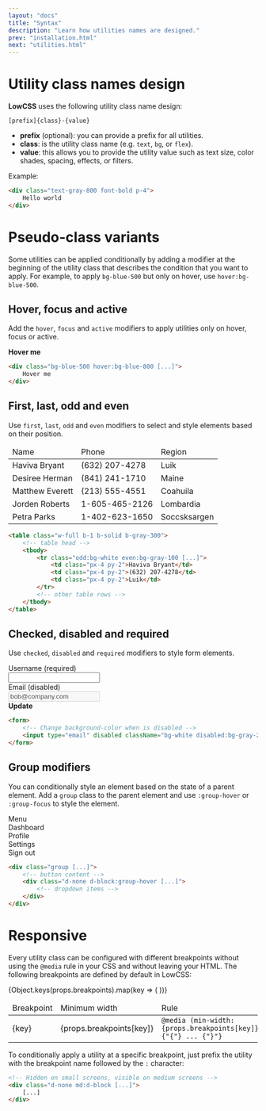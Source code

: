 ```yaml
---
layout: "docs"
title: "Syntax"
description: "Learn how utilities names are designed."
prev: "installation.html"
next: "utilities.html"
---
```


<Separator />

# Utility class names design

**LowCSS** uses the following utility class name design:

```
[prefix]{class}-{value}
```

- **prefix** (optional): you can provide a prefix for all utilities.
- **class**: is the utility class name (e.g. `text`, `bg`, or `flex`).
- **value**: this allows you to provide the utility value such as text size, color shades, spacing, effects, or filters.

Example:

```html
<div class="text-gray-800 font-bold p-4">
    Hello world
</div>
```

<Separator />

# Pseudo-class variants

Some utilities can be applied conditionally by adding a modifier at the beginning of the utility class that describes the condition that you want to apply. For example, to apply `bg-blue-500` but only on hover, use `hover:bg-blue-500`.


## Hover, focus and active

Add the `hover`, `focus` and `active` modifiers to apply utilities only on hover, focus or active.

<ExampleCode className="d-flex justify-center">
    <div className="bg-blue-500 hover:bg-blue-800 text-white text-sm px-4 py-2 r-md cursor-pointer">
        <strong>Hover me</strong>
    </div>
</ExampleCode>

```html
<div class="bg-blue-500 hover:bg-blue-800 [...]">
    Hover me
</div>
```

## First, last, odd and even

Use `first`, `last`, `odd` and `even` modifiers to select and style elements based on their position.

<ExampleCode className="d-flex justify-center">
    <table className="w-full b-1 b-solid b-gray-300">
        <thead>
            <tr className="bg-blue-100 bb-1 bb-solid bb-gray-300">
                <td className="px-4 py-2 font-bold">Name</td>
                <td className="px-4 py-2 font-bold">Phone</td>
                <td className="px-4 py-2 font-bold">Region</td>
            </tr>
        </thead>
        <tbody>
            <tr className="odd:bg-white even:bg-gray-100 bb-1 bb-solid bb-gray-300">
                <td className="px-4 py-2">Haviva Bryant</td>
                <td className="px-4 py-2">(632) 207-4278</td>
                <td className="px-4 py-2">Luik</td>
            </tr>
            <tr className="odd:bg-white even:bg-gray-100 bb-1 bb-solid bb-gray-300">
                <td className="px-4 py-2">Desiree Herman</td>
                <td className="px-4 py-2">(841) 241-1710</td>
                <td className="px-4 py-2">Maine</td>
            </tr>
            <tr className="odd:bg-white even:bg-gray-100 bb-1 bb-solid bb-gray-300">
                <td className="px-4 py-2">Matthew Everett</td>
                <td className="px-4 py-2">(213) 555-4551</td>
                <td className="px-4 py-2">Coahuila</td> 
            </tr>
            <tr className="odd:bg-white even:bg-gray-100 bb-1 bb-solid bb-gray-300">
                <td className="px-4 py-2">Jorden Roberts</td>
                <td className="px-4 py-2">1-605-465-2126</td>
                <td className="px-4 py-2">Lombardia</td>
            </tr>
            <tr className="odd:bg-white even:bg-gray-100">
                <td className="px-4 py-2">Petra Parks</td>
                <td className="px-4 py-2">1-402-623-1650</td>
                <td className="px-4 py-2">Soccsksargen</td>
            </tr>
        </tbody>
    </table>
</ExampleCode>

```html
<table class="w-full b-1 b-solid b-gray-300">
    <!-- table head -->
    <tbody>
        <tr class="odd:bg-white even:bg-gray-100 [...]">
            <td class="px-4 py-2">Haviva Bryant</td>
            <td class="px-4 py-2">(632) 207-4278</td>
            <td class="px-4 py-2">Luik</td>
        </tr>
        <!-- other table rows -->
    </tbody>
</table>
```

## Checked, disabled and required

Use `checked`, `disabled` and `required` modifiers to style form elements.

<ExampleCode className="d-flex items-center justify-center">
    <div className="p-6 r-md bg-white w-full maxw-xs">
        <div className="mb-4">
            <div className="font-bold text-sm mb-1">Username (required)</div>
            <input
                type="text"
                className="d-block p-2 r-md b-1 b-solid b-gray-300 required:b-red-500 bg-white w-full text-sm required:text-red-500 outline-none"
                required
            />
        </div>
        <div className="mb-4">
            <div className="font-bold text-sm mb-1">Email (disabled)</div>
            <input
                type="email"
                value="bob@company.com"
                className="d-block p-2 r-md b-1 b-solid b-gray-300 bg-white disabled:bg-gray-200 w-full text-sm"
                disabled
            />
        </div>
        <div className="d-flex flex-row-reverse">
            <div className="px-4 py-2 bg-blue-500 hover:bg-blue-600 text-white r-md text-sm cursor-pointer">
                <strong>Update</strong>
            </div>
        </div>
    </div>
</ExampleCode>

```html
<form>
    <!-- Change background-color when is disabled -->
    <input type="email" disabled className="bg-white disabled:bg-gray-200 [...]" >
</form>
```

## Group modifiers

You can conditionally style an element based on the state of a parent element. Add a `group` class to the parent element and use `:group-hover` or `:group-focus` to style the element.

<ExampleCode className="d-flex justify-center">
    <div className="group d-flex items-center justify-center bg-white position-relative r-md py-2 px-4 b-1 b-solid b-gray-300">
        <span className="text-lg text-gray-600">
            <Icon icon="bars" />
        </span>
        <span className="text-gray-600 ml-2">Menu</span>
        <div className="d-none d-block:group-hover position-absolute w-48 left-0 top-full pt-1">
            <div className="bg-white b-1 b-gray-300 b-solid r-md d-flex flex-col gap-1 py-1">
                <div className="px-4 py-2 hover:bg-gray-200 cursor-pointer">Dashboard</div>
                <div className="px-4 py-2 hover:bg-gray-200 cursor-pointer">Profile</div>
                <div className="px-4 py-2 hover:bg-gray-200 cursor-pointer">Settings</div>
                <div className="h-0 w-full b-1 b-gray-200 b-solid" />
                <div className="px-4 py-2 hover:bg-gray-200 cursor-pointer">Sign out</div>
            </div>
        </div>
    </div>
</ExampleCode>

```html
<div class="group [...]">
    <!-- button content -->
    <div class="d-none d-block:group-hover [...]">
        <!-- dropdown items -->
    </div>
</div>
```

<Separator />

# Responsive

Every utility class can be configured with different breakpoints without using the `@media` rule in your CSS and without leaving your HTML. The following breakpoints are defined by default in LowCSS:

<table className="w-full text-sm">
    <thead>
        <tr className="bb-1 bb-solid bb-gray-200">
            <td className="p-3 font-bold">Breakpoint</td>
            <td className="p-3 font-bold">Minimum width</td>
            <td className="p-3 font-bold">Rule</td>
        </tr>
    </thead>
    <tbody>
        {Object.keys(props.breakpoints).map(key => (
        <tr key={key}>
            <td className="p-3 font-mono">{key}</td>
            <td className="p-3 font-mono">{props.breakpoints[key]}</td>
            <td className="p-3 font-mono">
                <code>@media (min-width: {props.breakpoints[key]}) {"{"} ... {"}"}</code>
            </td>
        </tr>
        ))}
    </tbody>
</table>

To conditionally apply a utility at a specific breakpoint, just prefix the utility with the breakpoint name followed by the `:` character:

```html
<!-- Hidden on small screens, visible on medium screens -->
<div class="d-none md:d-block [...]">
    [...]
</div>
```
